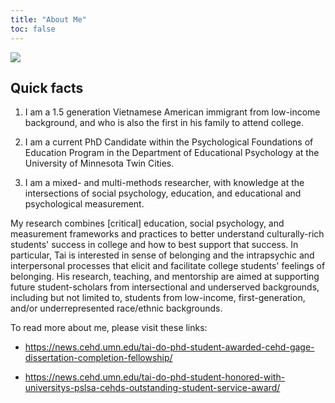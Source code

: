 ```yaml
---
title: "About Me"
toc: false
---
```


![](Belonging.jpg){fig-align="center"}

## Quick facts

1.  I am a 1.5 generation Vietnamese American immigrant from low-income background, and who is also the first in his family to attend college.

2.  I am a current PhD Candidate within the Psychological Foundations of Education Program in the Department of Educational Psychology at the University of Minnesota Twin Cities. 

3.  I am a mixed- and multi-methods researcher, with knowledge at the intersections of social psychology, education, and educational and psychological measurement.

My research combines \[critical\] education, social psychology, and measurement frameworks and practices to better understand culturally-rich students\' success in college and how to best support that success. In particular, Tai is interested in sense of belonging and the intrapsychic and interpersonal processes that elicit and facilitate college students\' feelings of belonging. His research, teaching, and mentorship are aimed at supporting future student-scholars from intersectional and underserved backgrounds, including but not limited to, students from low-income, first-generation, and/or underrepresented race/ethnic backgrounds.

To read more about me, please visit these links:

-   <https://news.cehd.umn.edu/tai-do-phd-student-awarded-cehd-gage-dissertation-completion-fellowship/>

-   <https://news.cehd.umn.edu/tai-do-phd-student-honored-with-universitys-pslsa-cehds-outstanding-student-service-award/>
